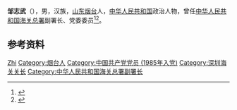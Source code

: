 '''邹志武'''（{{bd|1962年|2月||catIdx=Zou邹}}），男，汉族，[[山东|山东]][[烟台|烟台]]人，[[中华人民共和国|中华人民共和国]]政治人物，曾任[[中华人民共和国海关总署|中华人民共和国海关总署]]副署长、党委委员<ref>{{Cite web|title=邹志武|url=http://www.customs.gov.cn/customs/302249/hgzssldzj/302340/302389/index.html|accessdate=2020-09-09|work=中华人民共和国海关总署|archive-date=2020-03-04|archive-url=https://web.archive.org/web/20200304064738/http://www.customs.gov.cn/customs/302249/hgzssldzj/302340/302389/index.html|dead-url=no}}</ref><ref>{{cite web |title=国务院任免国家工作人员 |url=http://www.news.cn/politics/2022-05/18/c_1128663038.htm |website=新华网 |accessdate=2022-05-18}}</ref>。

== 参考资料 ==
{{reflist}}

{{中国人物小作品}}

{{Authority control}}
{{DEFAULTSORT:Zou邹}}
[[Category:邹姓|Zhi]]
[[Category:烟台人|Category:烟台人]]
[[Category:中国共产党党员_(1985年入党)|Category:中国共产党党员 (1985年入党)]]
[[Category:深圳海关关长|Category:深圳海关关长]]
[[Category:中华人民共和国海关总署副署长|Category:中华人民共和国海关总署副署长]]